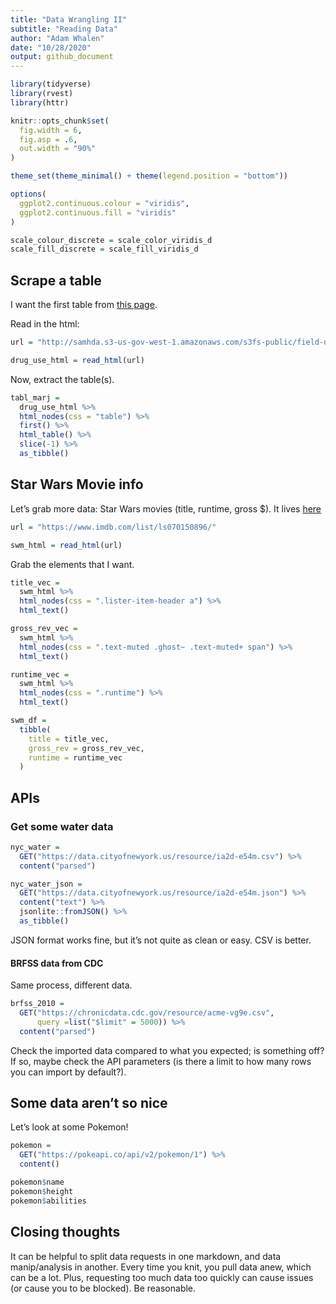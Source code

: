 ```yaml
---
title: "Data Wrangling II"
subtitle: "Reading Data"
author: "Adam Whalen"
date: "10/28/2020"
output: github_document
---
```


```r
library(tidyverse)
library(rvest)
library(httr)

knitr::opts_chunk$set(
  fig.width = 6,
  fig.asp = .6,
  out.width = "90%"
)

theme_set(theme_minimal() + theme(legend.position = "bottom"))

options(
  ggplot2.continuous.colour = "viridis",
  ggplot2.continuous.fill = "viridis"
)

scale_colour_discrete = scale_color_viridis_d
scale_fill_discrete = scale_fill_viridis_d
```

## Scrape a table

I want the first table from [this page](http://samhda.s3-us-gov-west-1.amazonaws.com/s3fs-public/field-uploads/2k15StateFiles/NSDUHsaeShortTermCHG2015.htm).


Read in the html:
```r
url = "http://samhda.s3-us-gov-west-1.amazonaws.com/s3fs-public/field-uploads/2k15StateFiles/NSDUHsaeShortTermCHG2015.htm"

drug_use_html = read_html(url)
```

Now, extract the table(s). 

```r
tabl_marj = 
  drug_use_html %>% 
  html_nodes(css = "table") %>% 
  first() %>% 
  html_table() %>% 
  slice(-1) %>% 
  as_tibble()
```

## Star Wars Movie info

Let's grab more data: Star Wars movies (title, runtime, gross $). It lives [here](https://www.imdb.com/list/ls070150896/)

```r
url = "https://www.imdb.com/list/ls070150896/"

swm_html = read_html(url)
```

Grab the elements that I want.

```r
title_vec = 
  swm_html %>% 
  html_nodes(css = ".lister-item-header a") %>% 
  html_text()

gross_rev_vec = 
  swm_html %>% 
  html_nodes(css = ".text-muted .ghost~ .text-muted+ span") %>% 
  html_text()

runtime_vec = 
  swm_html %>% 
  html_nodes(css = ".runtime") %>% 
  html_text()

swm_df = 
  tibble(
    title = title_vec,
    gross_rev = gross_rev_vec,
    runtime = runtime_vec
  )
```

## APIs

### Get some water data

```r
nyc_water = 
  GET("https://data.cityofnewyork.us/resource/ia2d-e54m.csv") %>% 
  content("parsed")

nyc_water_json = 
  GET("https://data.cityofnewyork.us/resource/ia2d-e54m.json") %>% 
  content("text") %>% 
  jsonlite::fromJSON() %>% 
  as_tibble()
```

JSON format works fine, but it's not quite as clean or easy. CSV is better.

#### BRFSS data from CDC

Same process, different data.
```r
brfss_2010 = 
  GET("https://chronicdata.cdc.gov/resource/acme-vg9e.csv",
      query =list("$limit" = 5000)) %>% 
  content("parsed")
```

Check the imported data compared to what you expected; is something off? If so, maybe check the API parameters (is there a limit to how many rows you can import by default?).

## Some data aren't so nice

Let's look at some Pokemon!

```r
pokemon = 
  GET("https://pokeapi.co/api/v2/pokemon/1") %>% 
  content()

pokemon$name
pokemon$height
pokemon$abilities
```

## Closing thoughts

It can be helpful to split data requests in one markdown, and data manip/analysis in another. Every time you knit, you pull data anew, which can be a lot. Plus, requesting too much data too quickly can cause issues (or cause you to be blocked). Be reasonable.
